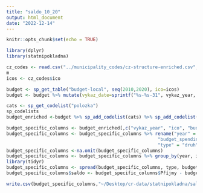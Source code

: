 ```yaml
---
title: "saldo_10_20"
output: html_document
date: "2022-12-14"
---
```


```r
knitr::opts_chunk$set(echo = TRUE)
```

```r
library(dplyr)
library(statnipokladna)
```

```r
cz_codes <- read.csv("../municipality_codes/cz-structure-enriched.csv", colClasses = c("ico"="character"))
m
icos <- cz_codes$ico
```

```r
budget <- sp_get_table("budget-local", seq(2010,2020), ico=icos)
budget <- budget %>% mutate(vykaz_date=sprintf("%s-%s-31", vykaz_year, vykaz_month))
```

```r
cats <- sp_get_codelist("polozka")
sp_codelists
budget_enriched <-budget %>% sp_add_codelist(cats) %>% sp_add_codelist("polozka")
```

```r
budget_specific_columns <- budget_enriched[,c("vykaz_year", "ico", "budget_spending","druh")]
budget_specific_columns <- budget_specific_columns %>% rename("year" = "vykaz_year",
                                                        "budget_spending_CZK" = "budget_spending",
                                                        "type" = "druh")
budget_specific_columns <-na.omit(budget_specific_columns)
budget_specific_columns <- budget_specific_columns %>% group_by(year, ico, type) %>% summarise(budget_spending_CZK=sum(budget_spending_CZK))
library(tidyr)
budget_specific_columns <- spread(budget_specific_columns, type, budget_spending_CZK)
budget_specific_columns$saldo <- budget_specific_columns$Příjmy - budget_specific_columns$Výdaje
```

```r
write.csv(budget_specific_columns,"~/Desktop/cr-data/statnipokladna/saldo_2010_2020.csv", row.names=FALSE)

```
